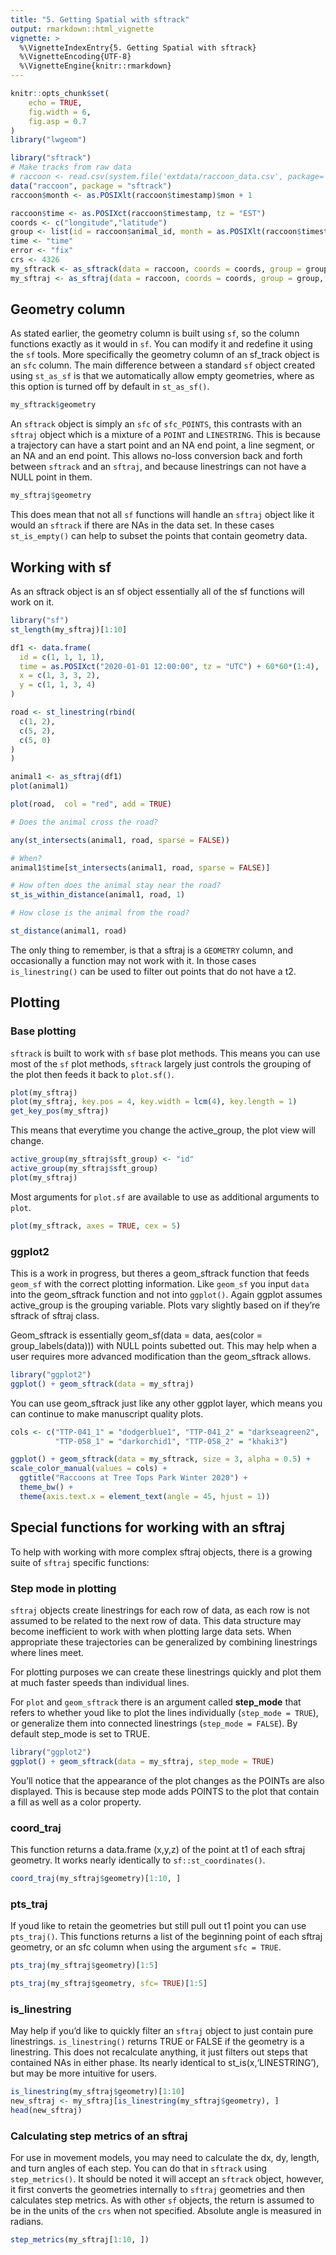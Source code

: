 ```yaml
---
title: "5. Getting Spatial with sftrack"
output: rmarkdown::html_vignette
vignette: >
  %\VignetteIndexEntry{5. Getting Spatial with sftrack}
  %\VignetteEncoding{UTF-8}
  %\VignetteEngine{knitr::rmarkdown}
---
```


```r
knitr::opts_chunk$set(
    echo = TRUE,
    fig.width = 6,
    fig.asp = 0.7
)
library("lwgeom")

```

```r
library("sftrack")
# Make tracks from raw data
# raccoon <- read.csv(system.file('extdata/raccoon_data.csv', package='sftrack'))
data("raccoon", package = "sftrack")
raccoon$month <- as.POSIXlt(raccoon$timestamp)$mon + 1

raccoon$time <- as.POSIXct(raccoon$timestamp, tz = "EST")
coords <- c("longitude","latitude")
group <- list(id = raccoon$animal_id, month = as.POSIXlt(raccoon$timestamp)$mon+1)
time <- "time"
error <- "fix"
crs <- 4326
my_sftrack <- as_sftrack(data = raccoon, coords = coords, group = group, time = time, error = error, crs = crs)
my_sftraj <- as_sftraj(data = raccoon, coords = coords, group = group, time = time, error = error, crs = crs)
```


## Geometry column

As stated earlier, the geometry column is built using `sf`, so the column functions exactly as it would in `sf`. You can modify it and redefine it using the `sf` tools. More specifically the geometry column of an sf_track object is an `sfc` column. The main difference between a standard `sf` object created using `st_as_sf` is that we automatically allow empty geometries, where as this option is turned off by default in `st_as_sf()`.

```r
my_sftrack$geometry
```

An `sftrack` object is simply an `sfc` of `sfc_POINTS`, this contrasts with an `sftraj` object which is a mixture of a `POINT` and `LINESTRING`. This is because a trajectory can have a start point and an NA end point, a line segment, or an NA and an end point. This allows no-loss conversion back and forth between `sftrack` and an `sftraj`, and because linestrings can not have a NULL point in them.

```r
my_sftraj$geometry
```

This does mean that not all `sf` functions will handle an `sftraj` object like it would an `sftrack` if there are NAs in the data set. In these cases `st_is_empty()` can help to subset the points that contain geometry data.


## Working with sf

As an sftrack object is an sf object essentially all of the sf functions will work on it.

```r
library("sf")
st_length(my_sftraj)[1:10]

df1 <- data.frame(
  id = c(1, 1, 1, 1),
  time = as.POSIXct("2020-01-01 12:00:00", tz = "UTC") + 60*60*(1:4),
  x = c(1, 3, 3, 2),
  y = c(1, 1, 3, 4)
)

road <- st_linestring(rbind(
  c(1, 2),
  c(5, 2),
  c(5, 0)
)
)

animal1 <- as_sftraj(df1)
plot(animal1)

plot(road,  col = "red", add = TRUE)

# Does the animal cross the road?

any(st_intersects(animal1, road, sparse = FALSE))

# When?
animal1$time[st_intersects(animal1, road, sparse = FALSE)]

# How often does the animal stay near the road?
st_is_within_distance(animal1, road, 1)

# How close is the animal from the road?

st_distance(animal1, road)
```

The only thing to remember, is that a sftraj is a `GEOMETRY` column, and occasionally a function may not work with it. In those cases `is_linestring()` can be used to filter out points that do not have a t2.


## Plotting


### Base plotting 

`sftrack` is built to work with `sf` base plot methods. This means you can use most of the `sf` plot methods, `sftrack` largely just controls the grouping of the plot then feeds it back to `plot.sf()`. 


```r
plot(my_sftraj)
plot(my_sftraj, key.pos = 4, key.width = lcm(4), key.length = 1)
get_key_pos(my_sftraj)
```

This means that everytime you change the active_group, the plot view will change.

```r
active_group(my_sftraj$sft_group) <- "id"
active_group(my_sftraj$sft_group)
plot(my_sftraj)
```

Most arguments for `plot.sf` are available to use as additional arguments to `plot`. 

```r
plot(my_sftrack, axes = TRUE, cex = 5)
```


### ggplot2

This is a work in progress, but theres a geom_sftrack function that feeds `geom_sf` with the correct plotting information. Like `geom_sf` you input `data` into the geom_sftrack function and not into `ggplot()`.  Again ggplot assumes active_group is the grouping variable. Plots vary slightly based on if they're sftrack of sftraj class.

Geom_sftrack is essentially geom_sf(data = data, aes(color = group_labels(data))) with NULL points subetted out. This may help when a user requires more advanced modification than the geom_sftrack allows.

```r
library("ggplot2")
ggplot() + geom_sftrack(data = my_sftraj)
```

You can use geom_sftrack just like any other ggplot layer, which means you can continue to make manuscript quality plots.

```r

cols <- c("TTP-041_1" = "dodgerblue1", "TTP-041_2" = "darkseagreen2",
          "TTP-058_1" = "darkorchid1", "TTP-058_2" = "khaki3")

ggplot() + geom_sftrack(data = my_sftrack, size = 3, alpha = 0.5) +
scale_color_manual(values = cols) + 
  ggtitle("Raccoons at Tree Tops Park Winter 2020") +
  theme_bw() + 
  theme(axis.text.x = element_text(angle = 45, hjust = 1)) 
```


## Special functions for working with an sftraj

To help with working with more complex sftraj objects, there is a growing suite of `sftraj` specific functions:


### Step mode in plotting

`sftraj` objects create linestrings for each row of data, as each row is not assumed to be related to the next row of data. This data structure may become inefficient to work with when plotting large data sets. When appropriate these trajectories can be generalized by combining linestrings where lines meet.

For plotting purposes we can create these linestrings quickly and plot them at much faster speeds than individual lines. 

For `plot` and `geom_sftrack` there is an argument called **step_mode** that refers to whether youd like to plot the lines individually (`step_mode = TRUE`), or generalize them into connected linestrings (`step_mode = FALSE`). By default step_mode is set to TRUE.

```r
library("ggplot2")
ggplot() + geom_sftrack(data = my_sftraj, step_mode = TRUE)
```

You'll notice that the appearance of the plot changes as the POINTs are also displayed. This is because step mode adds POINTS to the plot that contain a fill as well as a color property.


### coord_traj 

This function returns a data.frame (x,y,z) of the point at t1 of each sftraj geometry. It works nearly identically to `sf::st_coordinates()`.

```r
coord_traj(my_sftraj$geometry)[1:10, ]
```


### pts_traj 

If youd like to retain the geometries but still pull out t1 point you can use `pts_traj()`. This functions returns a list of the beginning point of each sftraj geometry, or an sfc column when using the argument `sfc = TRUE`.

```r
pts_traj(my_sftraj$geometry)[1:5]

pts_traj(my_sftraj$geometry, sfc= TRUE)[1:5]
```

### is_linestring 

May help if you'd like to quickly filter an `sftraj` object to just contain pure linestrings. `is_linestring()` returns TRUE or FALSE if the geometry is a linestring. This does not recalculate anything, it just filters out steps that contained NAs in either phase. Its nearly identical to st_is(x,'LINESTRING'), but may be more intuitive for users.

```r
is_linestring(my_sftraj$geometry)[1:10]
new_sftraj <- my_sftraj[is_linestring(my_sftraj$geometry), ]
head(new_sftraj)
```


### Calculating step metrics of an sftraj

For use in movement models, you may need to calculate the dx, dy, length, and turn angles of each step. You can do that in `sftrack` using `step_metrics()`. It should be noted it will accept an `sftrack` object, however, it first converts the geometries internally to `sftraj` geometries and then calculates step metrics. As with other `sf` objects, the return is assumed to be in the units of the `crs` when not specified. Absolute angle is measured in radians.

```r
step_metrics(my_sftraj[1:10, ])
```
